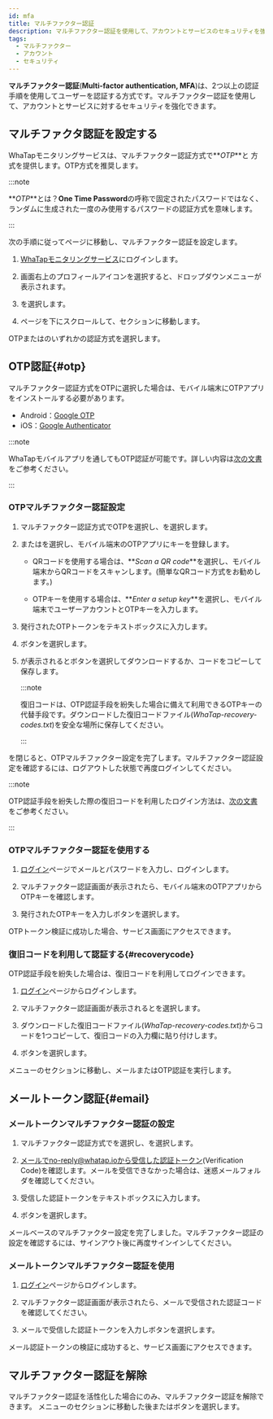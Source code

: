 ```yaml
---
id: mfa
title: マルチファクター認証
description: マルチファクター認証を使用して、アカウントとサービスのセキュリティを強化できます。
tags:
  - マルチファクター
  - アカウント
  - セキュリティ
---
```


**マルチファクター認証**(**Multi-factor authentication, MFA**)は、2つ以上の認証手順を使用してユーザーを認証する方式です。マルチファクター認証を使用して、アカウントとサービスに対するセキュリティを強化できます。

## マルチファクタ認証を設定する

WhaTapモニタリングサービスは、マルチファクター認証方式で**_OTP_**と <Cmdname sid="email" className="uitext" />方式を提供します。OTP方式を推奨します。

:::note

**_OTP_**とは？**One Time Password**の呼称で固定されたパスワードではなく、ランダムに生成された一度のみ使用するパスワードの認証方式を意味します。

:::

次の手順に従って<Cmdname sid="MNU07360" className="uitext" />ページに移動し、マルチファクター認証を設定します。

1. [WhaTapモニタリングサービス](https://service.whatap.io)にログインします。

2. 画面右上のプロフィールアイコンを選択すると、ドロップダウンメニューが表示されます。

3. <Cmdname sid="MNU07360" className="uitext" />を選択します。

4. ページを下にスクロールして、<Cmdname sid="two_factor_auth" className="uitext" />セクションに移動します。

   <ImgLang img='account-mfa-section.png' desc='マルチファクター認証' />

<Link to="#otp"><span class="uitext">OTP</span></Link>または<Link to="#email"><Cmdname sid="email" /></Link>のいずれかの認証方式を選択します。

## OTP認証{#otp}

マルチファクター認証方式をOTPに選択した場合は、モバイル端末にOTPアプリをインストールする必要があります。

- Android：[Google OTP](https://play.google.com/store/apps/details?id=com.google.android.apps.authenticator2)
- iOS：[Google Authenticator](https://apps.apple.com/app/google-authenticator/id388497605)

:::note

WhaTapモバイルアプリを通してもOTP認証が可能です。詳しい内容は[次の文書](../mobile-app#mobileotp)をご参考ください。

:::

### OTPマルチファクター認証設定

<ImgLang img='account-mfa-otp.png' desc='OTP 認証選択' />

1. マルチファクター認証方式で<span class="uitext">OTP</span>を選択し、<Cmdname sid="create_otp_key" className="uitext" />を選択します。

2. <Cmdname sid="qr_code_url" className="uitext" />または<Cmdname sid="otp_key" className="uitext" />を選択し、モバイル端末のOTPアプリにキーを登録します。

   - QRコードを使用する場合は、**_Scan a QR code_**を選択し、モバイル端末からQRコードをスキャンします。(簡単なQRコード方式をお勧めします。)

   - OTPキーを使用する場合は、**_Enter a setup key_**を選択し、モバイル端末でユーザーアカウントとOTPキーを入力します。

   <ImgLang img='account-mfa-google.png' desc='Google OTPアプリ' />

3. 発行されたOTPトークンを<Cmdname sid="BTN06501" className="uitext" />テキストボックスに入力します。 

4. <Cmdname sid="validate_otp_token" className="uitext" />ボタンを選択します。

5. <Cmdname sid="TTL07396" className="uitext" />が表示されると<Cmdname sid="BTN07544" className="uitext" />ボタンを選択してダウンロードするか、コードをコピーして保存します。

   :::note

   復旧コードは、OTP認証手段を紛失した場合に備えて利用できるOTPキーの代替手段です。ダウンロードした復旧コードファイル(_WhaTap-recovery-codes.txt_)を安全な場所に保存してください。

   :::

<Cmdname sid="TTL07396" className="uitext" />を閉じると、OTPマルチファクター設定を完了します。マルチファクター認証設定を確認するには、ログアウトした状態で再度ログインしてください。

:::note

OTP認証手段を紛失した際の復旧コードを利用したログイン方法は、[次の文書](#recoverycode)をご参考ください。

:::

### OTPマルチファクター認証を使用する

1. [ログイン](https://service.whatap.io/account/login)ページでメールとパスワードを入力し、ログインします。

2. マルチファクター認証画面が表示されたら、モバイル端末のOTPアプリからOTPキーを確認します。

3. 発行されたOTPキーを入力し<Cmdname sid="authentication" className="uitext" />ボタンを選択します。

OTPトークン検証に成功した場合、サービス画面にアクセスできます。

### 復旧コードを利用して認証する{#recoverycode}

OTP認証手段を紛失した場合は、復旧コードを利用してログインできます。

1. [ログイン](https://service.whatap.io/account/login)ページからログインします。

2. マルチファクター認証画面が表示されると<Cmdname sid="BTN07393" className="uitext" />を選択します。

   <ImgLang img='account-mfa-recovery.png' desc='復旧コード' />

3. ダウンロードした復旧コードファイル(_WhaTap-recovery-codes.txt_)からコードを1つコピーして、復旧コードの入力欄に貼り付けします。

4. <Cmdname sid="authentication" className="uitext" />ボタンを選択します。

<Cmdname sid="MNU07360" className="uitext" />メニューの<Cmdname sid="two_factor_auth" className="uitext" />セクションに移動し、メールまたはOTP認証を実行します。

## メールトークン認証{#email}

### メールトークンマルチファクター認証の設定

<ImgLang img='account-mfa-email.png' desc='メールトークン認証選択' />

1. マルチファクター認証方式で<Cmdname sid="email" className="uitext" />を選択し、<Cmdname sid="send_auth_token_mail" className="uitext" />を選択します。

2. メールでno-reply@whatap.ioから受信した認証トークン(Verification Code)を確認します。メールを受信できなかった場合は、迷惑メールフォルダを確認してください。

3. 受信した認証トークンを<Cmdname sid="BTN06501" className="uitext" />テキストボックスに入力します。 

4. <Cmdname sid="validate_email_token" className="uitext" />ボタンを選択します。

メールベースのマルチファクター設定を完了しました。マルチファクター認証の設定を確認するには、サインアウト後に再度サインインしてください。

### メールトークンマルチファクター認証を使用

1. [ログイン](https://service.whatap.io/account/login)ページからログインします。

2. マルチファクター認証画面が表示されたら、メールで受信された認証コードを確認してください。

3. メールで受信した認証トークンを入力し<Cmdname sid="authentication" className="uitext" />ボタンを選択します。

メール認証トークンの検証に成功すると、サービス画面にアクセスできます。

## マルチファクター認証を解除

<ImgLang img='account-mfa-disable.png' desc='マルチファクター認証解除' />

マルチファクター認証を活性化した場合にのみ、マルチファクター認証を解除できます。<Link to="https://service.whatap.io/v2/account/management"><Cmdname sid="MNU07360" /></Link> メニューの<Cmdname sid="two_factor_auth" className="uitext" />セクションに移動した後<Cmdname sid="clear_otp_key" className="uitext" />または<Cmdname sid="clear_multi_factor" className="uitext" />ボタンを選択します。
